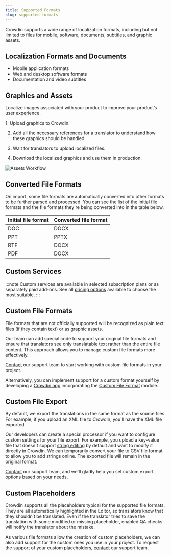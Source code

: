 ```yaml
---
title: Supported Formats
slug: supported-formats
---
```



Crowdin supports a wide range of localization formats, including but not limited to files for mobile, software, documents, subtitles, and graphic assets.

## Localization Formats and Documents

- Mobile application formats
- Web and desktop software formats
- Documentation and video subtitles

<FormatsBanner />

## Graphics and Assets

Localize images associated with your product to improve your product’s user experience.

<Steps>
  1. Upload graphics to Crowdin.

  2. Add all the necessary references for a translator to understand how these graphics should be handled.

  3. Wait for translators to upload localized files.

  4. Download the localized graphics and use them in production.
</Steps>

<Image src={assetsWorkflow} alt="Assets Workflow" />

## Converted File Formats

On import, some file formats are automatically converted into other formats to be further parsed and processed. You can see the list of the initial file formats and the file formats they're being converted into in the table below.

| Initial file format | Converted file format |
|---------------------|-----------------------|
| DOC                 | DOCX                  |
| PPT                 | PPTX                  |
| RTF                 | DOCX                  |
| PDF                 | DOCX                  |

## Custom Services

:::note
Custom services are available in selected subscription plans or as separately paid add-ons. See all [pricing options](https://crowdin.com/pricing) available to choose the most suitable.
:::

## Custom File Formats

File formats that are not officially supported will be recognized as plain text files (if they contain text) or as graphic assets.

Our team can add special code to support your original file formats and ensure that translators see only translatable text rather than the entire file content. This approach allows you to manage custom file formats more effectively.

[Contact](https://crowdin.com/contacts) our support team to start working with custom file formats in your project.

Alternatively, you can implement support for a custom format yourself by developing a [Crowdin app](https://developer.crowdin.com/crowdin-apps-about/) incorporating the [Custom File Format](https://developer.crowdin.com/crowdin-apps-module-custom-file-format/) module.

## Custom File Export

By default, we export the translations in the same format as the source files. For example, if you upload an XML file to Crowdin, you'll have the XML file exported.

Our developers can create a special processor if you want to configure custom settings for your file export. For example, you upload a key-value file that doesn't support [string editing](/string-management/#string-editing) by default and want to modify it directly in Crowdin. We can temporarily convert your file to CSV file format to allow you to add strings online. The exported file will remain in the original format.

[Contact](https://crowdin.com/contacts) our support team, and we'll gladly help you set custom export options based on your needs.

## Custom Placeholders

Crowdin supports all the placeholders typical for the supported file formats. They are all automatically highlighted in the Editor, so translators know that they shouldn’t be translated. Even if the translator tries to save the translation with some modified or missing placeholder, enabled QA checks will notify the translator about the mistake.

As various file formats allow the creation of custom placeholders, we can also add support for the custom ones you use in your project. To request the support of your custom placeholders, [contact](https://crowdin.com/contacts) our support team.
